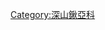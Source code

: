 {{Commons cat|Lucanus}}
{{cat main|深山鍬形蟲屬}}
{{wikispecies|Lucanus}}


[[Category:深山鍬亞科|Category:深山鍬亞科]]
